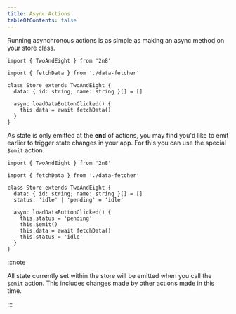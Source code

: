 ```yaml
---
title: Async Actions
tableOfContents: false
---
```


Running asynchronous actions is as simple as making an async method on your
store class.

```tsx title="store.ts"
import { TwoAndEight } from '2n8'

import { fetchData } from './data-fetcher'

class Store extends TwoAndEight {
  data: { id: string; name: string }[] = []

  async loadDataButtonClicked() {
    this.data = await fetchData()
  }
}
```

As state is only emitted at the **end** of actions, you may find you'd like to
emit earlier to trigger state changes in your app. For this you can use the
special `$emit` action.

```tsx title="store.ts" {11}
import { TwoAndEight } from '2n8'

import { fetchData } from './data-fetcher'

class Store extends TwoAndEight {
  data: { id: string; name: string }[] = []
  status: 'idle' | 'pending' = 'idle'

  async loadDataButtonClicked() {
    this.status = 'pending'
    this.$emit()
    this.data = await fetchData()
    this.status = 'idle'
  }
}
```

:::note

All state currently set within the store will be emitted when you call the
`$emit` action. This includes changes made by other actions made in this time.

:::
